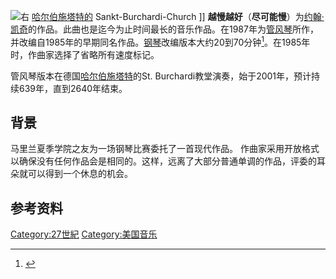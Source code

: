 {{Expand English}}
[[File:Halberstadt_St-Burchardi-Kirche.jpg|右]] [[哈尔伯施塔特|哈尔伯施塔特的]] Sankt-Burchardi-Church ]]
'''越慢越好'''（'''尽可能慢'''）为[[約翰·凱吉|约翰·凯奇]]的作品。此曲也是迄今为止时间最长的音乐作品。在1987年为[[管风琴|管风琴]]所作，并改编自1985年的早期同名作品。[[钢琴|钢琴]]改编版本大约20到70分钟<ref>{{Cite news|title='World's longest concert' resumes|url=http://news.bbc.co.uk/2/hi/europe/7490776.stm|date=2008-07-05|accessdate=2020-09-08|language=en-GB|archive-date=2020-09-17|archive-url=https://web.archive.org/web/20200917173508/http://news.bbc.co.uk/2/hi/europe/7490776.stm|dead-url=no}}</ref>。在1985年时，作曲家选择了省略所有速度标记。

管风琴版本在德国[[哈尔伯施塔特|哈尔伯施塔特]]的St. Burchardi教堂演奏，始于2001年，预计持续639年，直到2640年结束。
== 背景 ==
马里兰夏季学院之友为一场钢琴比赛委托了一首现代作品。 作曲家采用开放格式以确保没有任何作品会是相同的。这样，远离了大部分普通单调的作品，评委的耳朵就可以得到一个休息的机会。
== 参考资料 ==
{{reflist}}

[[Category:27世紀|Category:27世紀]]
[[Category:美国音乐|Category:美国音乐]]